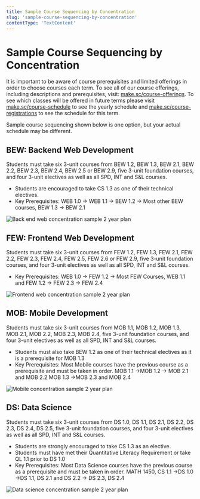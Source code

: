 ```yaml
---
title: Sample Course Sequencing by Concentration
slug: 'sample-course-sequencing-by-concentration'
contentType: 'TextContent'
---
```


# Sample Course Sequencing by Concentration

It is important to be aware of course prerequisites and limited offerings in order to choose courses
each term. To see all of our course offerings, including descriptions and prerequisites, visit:
[make.sc/course-offerings](http://make.sc/course-offerings). To see which classes will be offered in
future terms please visit [make.sc/course-schedule](make.sc/course-schedule) to see the yearly
schedule and [make.sc/course-registrations](make.sc/course-registrations) to see the schedule for
this term.

Sample course sequencing shown below is one option, but your actual schedule may be different.

## BEW: Backend Web Development

Students must take six 3-unit courses from BEW 1.2, BEW 1.3, BEW 2.1, BEW 2.2, BEW 2.3, BEW 2.4, BEW
2.5 or BEW 2.9, five 3-unit foundation courses, and four 3-unit electives as well as all SPD, INT
and S&L courses.

- Students are encouraged to take CS 1.3 as one of their technical electives.
- Key Prerequisites: WEB 1.0 -> WEB 1.1 -> BEW 1.2 -> Most other BEW courses, BEW 1.3 -> BEW 2.1

![Back end web concentration sample 2 year plan](../images/back-end-web-concentration-sample-2-year-plan.png)

## FEW: Frontend Web Development

Students must take six 3-unit courses from FEW 1.2, FEW 1.3, FEW 2.1, FEW 2.2, FEW 2.3, FEW 2.4, FEW
2.5, FEW 2.6 or FEW 2.9, five 3-unit foundation courses, and four 3-unit electives as well as all
SPD, INT and S&L courses.

- Key Prerequisites: WEB 1.0 -> FEW 1.2 -> Most FEW Courses, WEB 1.1 and FEW 1.2 -> FEW 2.3 -> FEW
  2.4

![Frontend web concentration sample 2 year plan](../images/front-end-web-concentration-sample-2-year-plan.png)

## MOB: Mobile Development

Students must take six 3-unit courses from MOB 1.1, MOB 1.2, MOB 1.3, MOB 2.1, MOB 2.2, MOB 2.3, MOB
2.4, five 3-unit foundation courses, and four 3-unit electives as well as all SPD, INT and S&L
courses.

- Students must also take BEW 1.2 as one of their technical electives as it is a prerequisite for
  MOB 1.3
- Key Prerequisites: Most Mobile courses have the previous course as a prerequisite and must be
  taken in order. MOB 1.1 ->MOB 1.2 -> MOB 2.1 and MOB 2.2 MOB 1.3 ->MOB 2.3 and MOB 2.4

![Mobile concentration sample 2 year plan](../images/mobile-concentration-sample-2-year-plan.png)

## DS: Data Science

Students must take six 3-unit courses from DS 1.0, DS 1.1, DS 2.1, DS 2.2, DS 2.3, DS 2.4, DS 2.5,
five 3-unit foundation courses, and four 3-unit electives as well as all SPD, INT and S&L courses.

- Students are strongly encouraged to take CS 1.3 as an elective.
- Students must have met their Quantitative Literacy Requirement or take QL 1.1 prior to DS 1.0
- Key Prerequisites: Most Data Science courses have the previous course as a prerequisite and must
  be taken in order. MATH 1450, CS 1.1 ->DS 1.0 ->DS 1.1, DS 2.1 and DS 2.2 -> DS 2.3, DS 2.4

![Data science concentration sample 2 year plan](../images/data-science-concentration-sample-2-year-plan.png)